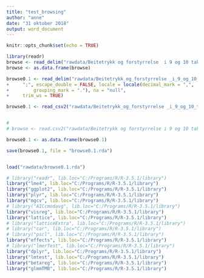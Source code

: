 ```yaml
---
title: "test_browsing"
author: "anne"
date: "31 oktober 2018"
output: word_document
---
```


```r
knitr::opts_chunk$set(echo = TRUE)
```



```r
library(readr)
browse <- read_delim("rawdata/Beitetrykk og forstyrrelse  i 9 og 10 takst pa artsgruppeniva.csv", ";", escape_double = FALSE, locale = locale(decimal_mark = ","), na = "NA", trim_ws = TRUE)
browse <- as.data.frame(browse)

browse0.1 <- read_delim("rawdata/Beitetrykk_og_forstyrrelse _i_9_og_10_takst_pa_artsgruppeniva_2019-01-31.csv", 
+     ";", escape_double = FALSE, locale = locale(decimal_mark = ",", 
+         grouping_mark = "."), na = "null", 
+     trim_ws = TRUE)

browse0.1 <- read_csv2("rawdata/Beitetrykk_og_forstyrrelse _i_9_og_10_takst_pa_artsgruppeniva_2019-01-31.csv", na = c("null", "NA"))


# 
# browse <- read.csv2("rawdata/Beitetrykk og forstyrrelse i 9 og 10 takst pa artsgruppeniva.csv", sep = ";", dec = ",")

browse0.1 <- as.data.frame(browse0.1)

save(browse0.1, file = "browse0.1.rda")


load("rawdata/browse0.1.rda")

```



```r
# library("readr", lib.loc="C:/Programs/R/R-3.5.1/library")
library("lme4", lib.loc="C:/Programs/R/R-3.5.1/library")
library("ggplot2", lib.loc="C:/Programs/R/R-3.5.1/library")
library("plyr", lib.loc="C:/Programs/R/R-3.5.1/library")
library("mgcv", lib.loc="C:/Programs/R/R-3.5.1/library")
# library("AICcmodavg", lib.loc="C:/Programs/R/R-3.5.1/library")
library("visreg", lib.loc="C:/Programs/R/R-3.5.1/library")
library("lattice", lib.loc="C:/Programs/R/R-3.5.1/library")
# library("latticeExtra", lib.loc="C:/Programs/R/R-3.5.1/library")
# library("car", lib.loc="C:/Programs/R/R-3.5.1/library")
# library("pscl", lib.loc="C:/Programs/R/R-3.5.1/library")
library("effects", lib.loc="C:/Programs/R/R-3.5.1/library")
# library("lmerTest", lib.loc="C:/Programs/R/R-3.5.1/library")
library("dplyr", lib.loc="C:/Programs/R/R-3.5.1/library")
library("lmtest", lib.loc="C:/Programs/R/R-3.5.1/library")
library("betareg", lib.loc="C:/Programs/R/R-3.5.1/library")
library("glmmTMB", lib.loc="C:/Programs/R/R-3.5.1/library")


```

